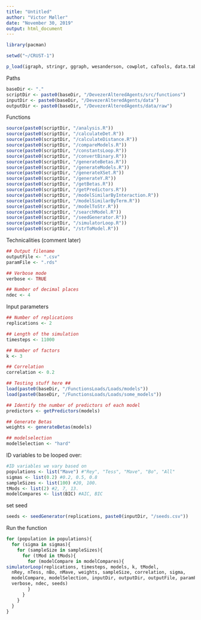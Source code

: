 ```yaml
---
title: "Untitled"
author: "Victor Møller"
date: "November 30, 2019"
output: html_document
---
```


```r
library(pacman)

setwd("~/CRUST-1")

p_load(igraph, stringr, ggraph, wesanderson, cowplot, caTools, data.table, permute, matrixStats, MCMCpack, tidyverse, rlist, nnet)
```

Paths 

```r
baseDir <- "."
scriptDir <- paste0(baseDir, "/DevezerAlteredAgents/src/functions")
inputDir <- paste0(baseDir, "/DevezerAlteredAgents/data")
outputDir <- paste0(baseDir, "/DevezerAlteredAgents/data/raw")
```

Functions

```r

source(paste0(scriptDir, "/analysis.R"))
source(paste0(scriptDir, "/calculateDet.R"))
source(paste0(scriptDir, "/calculateDistance.R"))
source(paste0(scriptDir, "/compareModels.R"))
source(paste0(scriptDir, "/constantsLoop.R"))
source(paste0(scriptDir, "/convertBinary.R"))
source(paste0(scriptDir, "/generateBetas.R"))
source(paste0(scriptDir, "/generateModels.R"))
source(paste0(scriptDir, "/generateXSet.R"))
source(paste0(scriptDir, "/generateY.R"))
source(paste0(scriptDir, "/getBetas.R"))
source(paste0(scriptDir, "/getPredictors.R"))
source(paste0(scriptDir, "/modelSimilarByInteraction.R"))
source(paste0(scriptDir, "/modelSimilarByTerm.R"))
source(paste0(scriptDir, "/modelToStr.R"))
source(paste0(scriptDir, "/searchModel.R"))
source(paste0(scriptDir, "/seedGenerator.R"))
source(paste0(scriptDir, "/simulatorLoop.R"))
source(paste0(scriptDir, "/strToModel.R"))

```

Technicalities (comment later)

```r
## Output filename
outputFile <- ".csv"
paramFile <- ".rds"

## Verbose mode
verbose <- TRUE

## Number of decimal places
ndec <- 4
```

Input parameters

```r
## Number of replications
replications <- 2

## Length of the simulation
timesteps <- 11000

## Number of factors
k <- 3

## Correlation
correlation <- 0.2

## Testing stuff here ## 
load(paste0(baseDir, "/FunctionsLoads/Loads/models"))
load(paste0(baseDir, "/FunctionsLoads/Loads/some_models"))

## Identify the number of predictors of each model
predictors <- getPredictors(models)

## Generate Betas
weights <- generateBetas(models)

## modelselection 
modelSelection <- "hard"

```

ID variables to be looped over: 

```r

#ID variables we vary based on
populations <- list("Mave") #"Rey", "Tess", "Mave", "Bo", "All"
sigmas <- list(0.2) #0.2, 0.5, 0.8 
sampleSizes <- list(100) #20, 100. 
tMods <- list(2) #2, 7, 13. 
modelCompares <- list(BIC) #AIC, BIC 

```

set seed 

```r
seeds <- seedGenerator(replications, paste0(inputDir, "/seeds.csv"))
```

Run the function 

```r


for (population in populations){
  for (sigma in sigmas){
    for (sampleSize in sampleSizes){
      for (tMod in tMods){
        for (modelCompare in modelCompares){
simulatorLoop(replications, timesteps, models, k, tModel,
  nRey, nTess, nBo, nMave, weights, sampleSize, correlation, sigma,
  modelCompare, modelSelection, inputDir, outputDir, outputFile, paramFile,
  verbose, ndec, seeds)
        }
      }
    }
  }
}

```

